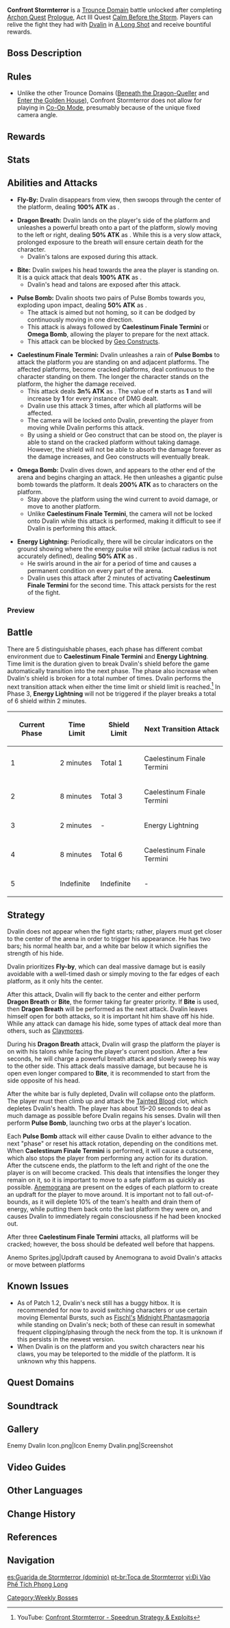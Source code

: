 {{About|the Trounce Domain|the Quest Domain|Storming Terror}}
{{Domain Infobox
|image        = Domain Confront Stormterror.png
|type         = Trounce
|description  = The towering but broken spire tells of its tragic story silently. Its chambers and halls are filled with memories and longing, as well as howling winds.
|region       = Mondstadt
|area         = Brightcrown Mountains
|subarea      = Stormterror's Lair
|requiredAR   = 25/30/35/40/45/50
|recLevel     = 40/50/60/70/80/90
|drops        = Dvalin's Plume,Dvalin's Claw,Dvalin's Sigh
}}
{{Description|Now that the Stormterror crisis has passed, it's clear skies above Mondstadt once again.<br />However, the memory of facing Dvalin in the sky amidst the storms is ever so vivid.<br />Relive your memories and once again partake in the battle. Maybe you'll learn something new.}}
'''Confront Stormterror''' is a [[Trounce Domain]] battle unlocked after completing [[Archon Quest]] [[Prologue]], Act III Quest [[Calm Before the Storm]]. Players can relive the fight they had with [[Dvalin]] in [[A Long Shot]] and receive bountiful rewards.

==Boss Description==
{{Description|One of The [[Four Winds]] of Mondstadt: [[Dvalin]], the Dragon of the East.<br />With the passages of long years and amid boudless darkness, even the purest gem will become dulled by dust, and even the noble dragon might be corrupted and cankered by hatred.<br />But never forget that dust can be wiped away, and the power of doubt and poison can be shattered.<br /><br />"Fly freely in the sky.<br />"Just like you did in those days when we met, when I walked upon this land and sang the songs of the wind,<br />"And you soared on high, looking down on the world from above.<br />"Today, the sky is no longer swept by wind and snow. The green grass grows all over the earth, and it is beautiful.<br />"If you could walk on the earth and listen to the songs of shepherds and the scattered sound of the wind chimes in the distance, if you could have tasted wine as sweet as honey, you could understand.<br />"How wonderful it would have been if you were as I, witnessing your noble, beautiful form as you soared through the blue sky.<br />"Then you would know that this sky and this earth are both things worth fighting for."|[[Archive]]}}

==Rules==
{{Transclude|Domains|trouncerule|section=1}}
*Unlike the other Trounce Domains ([[Beneath the Dragon-Queller]] and [[Enter the Golden House]]), Confront Stormterror does not allow for playing in [[Co-Op Mode]], presumably because of the unique fixed camera angle.

==Rewards==
{{Weekly Boss Rewards
|exclusive=Dvalin's Plume,Dvalin's Claw,Dvalin's Sigh
|min=DL IV+
}}
{{Domain Levels/Trounce
|gem=Vayuda Turquoise,Vajrada Amethyst,Varunada Lazurite
}}

==Stats==
{{Enemy Stats
|hp_ratio     = 9
|hp_type      = 1
|atk_ratio    = 6
|atk_type     = 2
}}

==Abilities and Attacks==
{{Enemy Infobox
|name     = Stormterror Dvalin
|image    = Enemy_Dvalin.png
|title    = Erstwhile King of the Skies
|type     = Weekly Bosses
|family   = Enemies of Note
|element  = Anemo
|ability1 = Shield
}}
* '''Fly-By:''' Dvalin disappears from view, then swoops through the center of the platform, dealing '''100% ATK''' as {{Color|Black|Physical DMG}}.

* '''Dragon Breath:''' Dvalin lands on the player's side of the platform and unleashes a powerful breath onto a part of the platform, slowly moving to the left or right, dealing '''50% ATK''' as {{Color|Anemo DoT}}. While this is a very slow attack, prolonged exposure to the breath will ensure certain death for the character.
** Dvalin's talons are exposed during this attack.

* '''Bite:''' Dvalin swipes his head towards the area the player is standing on. It is a quick attack that deals '''100% ATK''' as {{Color|Black|Physical DMG}}.
** Dvalin's head and talons are exposed after this attack.

* '''Pulse Bomb:''' Dvalin shoots two pairs of Pulse Bombs towards you, exploding upon impact, dealing '''50% ATK''' as {{Color|Anemo DMG}}.
** The attack is aimed but not homing, so it can be dodged by continuously moving in one direction.
** This attack is always followed by '''Caelestinum Finale Termini''' or '''Omega Bomb''', allowing the player to prepare for the next attack.
** This attack can be blocked by [[Geo Constructs]].

* '''Caelestinum Finale Termini:''' Dvalin unleashes a rain of '''Pulse Bombs''' to attack the platform you are standing on and adjacent platforms. The affected platforms, become cracked platforms, deal continuous {{Color|Anemo DoT}} to the character standing on them. The longer the character stands on the platform, the higher the damage received.
** This attack deals '''3n% ATK''' as {{Color|Anemo DoT}}. The value of '''n''' starts as '''1''' and will increase by '''1''' for every instance of DMG dealt.
** Dvalin use this attack 3 times, after which all platforms will be affected.
** The camera will be locked onto Dvalin, preventing the player from moving while Dvalin performs this attack.
** By using a shield or Geo construct that can be stood on, the player is able to stand on the cracked platform without taking damage. However, the shield will not be able to absorb the damage forever as the damage increases, and Geo constructs will eventually break.

* '''Omega Bomb:''' Dvalin dives down, and appears to the other end of the arena and begins charging an attack. He then unleashes a gigantic pulse bomb towards the platform. It deals '''200% ATK''' as {{Color|Black|Physical DMG}} to characters on the platform.
** Stay above the platform using the wind current to avoid damage, or move to another platform.
** Unlike '''Caelestinum Finale Termini''', the camera will not be locked onto Dvalin while this attack is performed, making it difficult to see if Dvalin is performing this attack.

* '''Energy Lightning:''' Periodically, there will be circular indicators on the ground showing where the energy pulse will strike (actual radius is not accurately defined), dealing '''50% ATK''' as {{Color|AoE Anemo DMG}}.
** He swirls around in the air for a period of time and causes a permanent condition on every part of the arena.
** Dvalin uses this attack after 2 minutes of activating '''Caelestinum Finale Termini''' for the second time. This attack persists for the rest of the fight.

===Preview===
{{Preview
|size=185px
|file1=Dvalin Fly By
|caption1=Fly-By

|file2=Dvalin Dragon Breath
|caption2=Dragon Breath

|file3=Dvalin Bite
|caption3=Dragon Bite

|file4=Dvalin Pulse Bombs
|caption4=Pulse Bomb

|file5=Dvalin Caelestinum Finale Termini
|caption5=Caelestinum Finale Termini

|file6=Dvalin Omega Bomb
|caption6=Omega Bomb

|file7=Dvalin Energy Lightning
|caption7=Energy Lightning

|file8=Dvalin Paralyzed
|caption8=Paralyzed
}}

==Battle==
There are 5 distinguishable phases, each phase has different combat environment due to '''Caelestinum Finale Termini''' and '''Energy Lightning'''. Time limit is the duration given to break Dvalin's shield before the game automatically transition into the next phase. The phase also increase when Dvalin's shield is broken for a total number of times. Dvalin performs the next transition attack when either the time limit or shield limit is reached.<ref>YouTube: [https://youtu.be/j62DdUZXczM Confront Stormterror - Speedrun Strategy & Exploits]</ref> In Phase 3, '''Energy Lightning''' will not be triggered if the player breaks a total of 6 shield within 2 minutes.
{| class="wikitable" style="text-align:center;"
|-
!Current Phase
!Time Limit
!Shield Limit
!Next Transition Attack
|-
|1
|2 minutes
|Total 1
|Caelestinum Finale Termini
|-
|2
|8 minutes
|Total 3
|Caelestinum Finale Termini
|-
|3
|2 minutes
| -
|Energy Lightning
|-
|4
|8 minutes
|Total 6
|Caelestinum Finale Termini
|-
|5
|Indefinite
|Indefinite
| -
|}

==Strategy==
Dvalin does not appear when the fight starts; rather, players must get closer to the center of the arena in order to trigger his appearance. He has two bars; his normal health bar, and a white bar below it which signifies the strength of his hide.

Dvalin prioritizes '''Fly-by''', which can deal massive damage but is easily avoidable with a well-timed dash or simply moving to the far edges of each platform, as it only hits the center.

After this attack, Dvalin will fly back to the center and either perform '''Dragon Breath''' or '''Bite''', the former taking far greater priority. If '''Bite''' is used, then '''Dragon Breath''' will be performed as the next attack. Dvalin leaves himself open for both attacks, so it is important hit him shave off his hide. While any attack can damage his hide, some types of attack deal more than others, such as [[Claymore]]s.

During his '''Dragon Breath''' attack, Dvalin will grasp the platform the player is on with his talons while facing the player's current position. After a few seconds, he will charge a powerful breath attack and slowly sweep his way to the other side. This attack deals massive damage, but because he is open even longer compared to '''Bite''', it is recommended to start from the side opposite of his head.

After the white bar is fully depleted, Dvalin will collapse onto the platform. The player must then climb up and attack the [[Tainted Blood]] clot, which depletes Dvalin's health. The player has about 15–20 seconds to deal as much damage as possible before Dvalin regains his senses. Dvalin will then perform '''Pulse Bomb''', launching two orbs at the player's location.

Each '''Pulse Bomb''' attack will either cause Dvalin to either advance to the next "phase" or reset his attack rotation, depending on the conditions met. When '''Caelestinum Finale Termini''' is performed, it will cause a cutscene, which also stops the player from performing any action for its duration. After the cutscene ends, the platform to the left and right of the one the player is on will become cracked. This deals {{Color|Anemo DoT}} that intensifies the longer they remain on it, so it is important to move to a safe platform as quickly as possible. [[Anemograna]] are present on the edges of each platform to create an updraft for the player to move around. It is important not to fall out-of-bounds, as it will deplete 10% of the team's health and drain them of energy, while putting them back onto the last platform they were on, and causes Dvalin to immediately regain consciousness if he had been knocked out.

After three '''Caelestinum Finale Termini''' attacks, all platforms will be cracked; however, the boss should be defeated well before that happens.

<gallery hideaddbutton="true" captionalign="center">
Anemo Sprites.jpg|Updraft caused by Anemograna to avoid Dvalin's attacks or move between platforms
</gallery>

==Known Issues==
* As of Patch 1.2, Dvalin's neck still has a buggy hitbox. It is recommended for now to avoid switching characters or use certain moving Elemental Bursts, such as [[Fischl|Fischl's]] [[Midnight Phantasmagoria]] while standing on Dvalin's neck; both of these can result in somewhat frequent clipping/phasing through the neck from the top. It is unknown if this persists in the newest version.
* When Dvalin is on the platform and you switch characters near his claws, you may be teleported to the middle of the platform. It is unknown why this happens.

==Quest Domains==
{{Quest Domains}}

==Soundtrack==
{{Soundtracks by Category Table|Confront Stormterror Soundtracks}}

==Gallery==
<gallery hideaddbutton="true" captionalign="center">
Enemy Dvalin Icon.png|Icon
Enemy Dvalin.png|Screenshot
</gallery>

==Video Guides==
{{EVT
|video1   = https://youtu.be/cyYjozJQLWo
|caption2 = How to Easily Beat the Stormterror

|video2   = https://youtu.be/EbYArA0xYJ0
|caption3 = Stormterror Speedrun Strategy
}}

==Other Languages==
{{Other Languages
|en      = Confront Stormterror
|zhs     = 深入风龙废墟
|zhs_rm  = Shēnrù Fēnglóng Fèixū
|zht     = 深入風龍廢墟
|zht_rm  = Shēnrù Fēnglóng Fèixū
|zh_tl   = Deep into Stormterror's Lair
|ja      = 風龍廃墟に入る
|ja_rm   = Fuuryuu Haikyo ni Hairu
|ja_tl   = Enter Stormterror's Lair
|ko      = 바람 드래곤의 폐허로
|ko_rm   = Baram Deuraegon-ui Paeheoro
|ko_tl   = Enter to Wind Dragon's Ruins
|es      = Guarida de Stormterror
|es_tl   = Lair of Stormterror
|fr      = Pénétrer dans l'Antre de Stormterror
|fr_tl   = Enter Stormterror's Lair
|ru      = Логово Ужаса Бури
|ru_tl   = Stormterror's Lair
|th      = เผชิญหน้า Stormterror
|th_rm   = 
|th_tl   = Face Stormterror
|vi      = Đi Vào {{tt|Phế Tích|廢跡}} {{tt|Phong Long|風龍}}
|vi_tl   = Enter the Wind Dragon's Ruins
|de      = Treffen auf Sturmschrecken
|de_tl   = Encountering Stormterror
|id      = Hadapi Stormterror
|id_tl   = Face Stormterror
|pt      = Entrar nas Ruínas de Stormterror
|pt_tl   = 
}}

==Change History==
{{Change History|1.0}}

==References==
{{Reflist}}

==Navigation==
{{Domain Navbox|Permanent|state=collapsed}}
{{Enemy Navbox|type=bosses}}
[[Category:Weekly Bosses]]

[[es:Guarida de Stormterror (dominio)]]
[[pt-br:Toca de Stormterror]]
[[vi:Đi Vào Phế Tích Phong Long]]